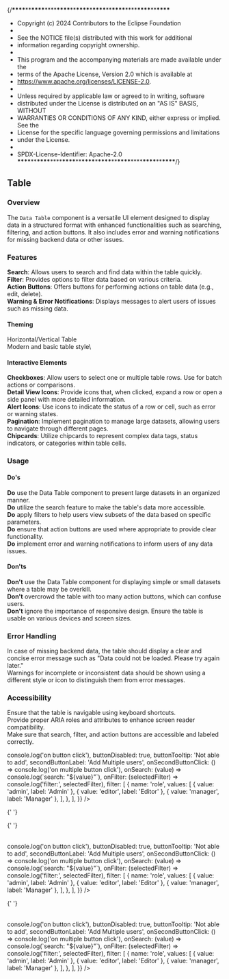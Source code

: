 {/**\*\*\*\***\*\***\*\*\*\***\*\*\*\***\*\*\*\***\*\***\*\*\*\***\***\*\*\*\***\*\***\*\*\*\***\*\*\*\***\*\*\*\***\*\***\*\*\*\***

- Copyright (c) 2024 Contributors to the Eclipse Foundation
-
- See the NOTICE file(s) distributed with this work for additional
- information regarding copyright ownership.
-
- This program and the accompanying materials are made available under the
- terms of the Apache License, Version 2.0 which is available at
- https://www.apache.org/licenses/LICENSE-2.0.
-
- Unless required by applicable law or agreed to in writing, software
- distributed under the License is distributed on an "AS IS" BASIS, WITHOUT
- WARRANTIES OR CONDITIONS OF ANY KIND, either express or implied. See the
- License for the specific language governing permissions and limitations
- under the License.
-
- SPDX-License-Identifier: Apache-2.0
  **\*\*\*\***\*\***\*\*\*\***\*\*\*\***\*\*\*\***\*\***\*\*\*\***\***\*\*\*\***\*\***\*\*\*\***\*\*\*\***\*\*\*\***\*\***\*\*\*\***/}


<Meta title="Design Guidelines/Table" />

## Table

### Overview

The `Data Table` component is a versatile UI element designed to display data in a structured format with enhanced functionalities such as searching, filtering, and action buttons. It also includes error and warning notifications for missing backend data or other issues.

### Features

<b>Search</b>: Allows users to search and find data within the table quickly.\
<b>Filter</b>: Provides options to filter data based on various criteria.\
<b>Action Buttons</b>: Offers buttons for performing actions on table data
(e.g., edit, delete).\
<b>Warning & Error Notifications</b>: Displays messages to alert users of issues
such as missing data.

#### Theming

Horizontal/Vertical Table\
Modern and basic table style\

#### Interactive Elements

<b>Checkboxes</b>: Allow users to select one or multiple table rows. Use for
batch actions or comparisons.\
<b>Detail View Icons</b>: Provide icons that, when clicked, expand a row or open
a side panel with more detailed information.\
<b>Alert Icons</b>: Use icons to indicate the status of a row or cell, such as
error or warning states.\
<b>Pagination</b>: Implement pagination to manage large datasets, allowing users
to navigate through different pages.\
<b>Chipcards</b>: Utilize chipcards to represent complex data tags, status
indicators, or categories within table cells.

### Usage

#### Do's

<b>Do</b> use the Data Table component to present large datasets in an organized
manner.\
<b>Do</b> utilize the search feature to make the table's data more accessible.\
<b>Do</b> apply filters to help users view subsets of the data based on specific
parameters.\
<b>Do</b> ensure that action buttons are used where appropriate to provide clear
functionality.\
<b>Do</b> implement error and warning notifications to inform users of any data issues.

#### Don'ts

<b>Don't</b> use the Data Table component for displaying simple or small datasets
where a table may be overkill.\
<b>Don't</b> overcrowd the table with too many action buttons, which can confuse
users.\
<b>Don't</b> ignore the importance of responsive design. Ensure the table is usable
on various devices and screen sizes.

### Error Handling

In case of missing backend data, the table should display a clear and concise error message such as "Data could not be loaded. Please try again later."\
Warnings for incomplete or inconsistent data should be shown using a different style or icon to distinguish them from error messages.

### Accessibility

Ensure that the table is navigable using keyboard shortcuts.\
Provide proper ARIA roles and attributes to enhance screen reader compatibility.\
Make sure that search, filter, and action buttons are accessible and labeled correctly.

<SharedThemeProvider>
<SharedCssBaseline />
<Table 
  autoHeight={true}
  columnHeaderHeight={76}
  rowHeight={76}
  hideFooter={true}
  disableColumnFilter={true}
  disableColumnMenu={true}
  disableColumnSelector={true}
  disableDensitySelector={true}
  disableSelectionOnClick={true}
  checkboxSelection={true}
  loading={false}
  hasBorder={true}
  columnHeaderHeight={76}
  rowHeight={76}
  columnHeadersBackgroundColor={'#fff'}
  searchPlaceholder={'Search by username'}
  noRowsMsg={'No rows'}
  columns={[
  {
    field: 'name',
    headerName: 'Name',
    description: 'Name of the user',
    flex: 2
  },
  { field: 'company', headerName: 'Company', flex: 2 },
  {
    field: 'email',
    headerName: 'Email address',
    flex: 4
  },
  { field: 'note', headerName: 'Note', flex: 5 },
  {
    field: 'role',
    headerName: 'Role',
    flex: 1
  }]}
  rows={TestRows}
  title={'Table with toolbar'}
  toolbarVariant={'premium'}
  toolbar={{
    buttonLabel: 'Add user',
    onButtonClick: () => console.log('on button click'),
    buttonDisabled: true,
    buttonTooltip: 'Not able to add',
    secondButtonLabel: 'Add Multiple users',
    onSecondButtonClick: () => console.log('on multiple button click'),
    onSearch: (value) => console.log(`search: "${value}"`),
    onFilter: (selectedFilter) => console.log('filter:', selectedFilter),
    filter: [
      {
        name: 'role',
        values: [
          { value: 'admin', label: 'Admin' },
          { value: 'editor', label: 'Editor' },
          { value: 'manager', label: 'Manager' },
        ],
      },
    ],
  }}
 />

{' '}
<br />

{' '}
<Table
  autoHeight={true}
  columnHeaderHeight={76}
  rowHeight={76}
  hideFooter={true}
  disableColumnFilter={true}
  disableColumnMenu={true}
  disableColumnSelector={true}
  disableDensitySelector={true}
  disableSelectionOnClick={true}
  checkboxSelection={true}
  loading={false}
  hasBorder={true}
  columnHeaderHeight={76}
  rowHeight={76}
  columnHeadersBackgroundColor={'#fff'}
  searchPlaceholder={'Search by username'}
  noRowsMsg={'No rows'}
  error={{
    status: 500,
  }}
  columns={[
    {
      field: 'name',
      headerName: 'Name',
      description: 'Name of the user',
      flex: 2,
    },
    { field: 'company', headerName: 'Company', flex: 2 },
    {
      field: 'email',
      headerName: 'Email address',
      flex: 4,
    },
    { field: 'note', headerName: 'Note', flex: 5 },
    {
      field: 'role',
      headerName: 'Role',
      flex: 1,
    },
  ]}
  rows={[]}
  title={'Table with toolbar'}
  toolbarVariant={'premium'}
  toolbar={{
    buttonLabel: 'Add user',
    onButtonClick: () => console.log('on button click'),
    buttonDisabled: true,
    buttonTooltip: 'Not able to add',
    secondButtonLabel: 'Add Multiple users',
    onSecondButtonClick: () => console.log('on multiple button click'),
    onSearch: (value) => console.log(`search: "${value}"`),
    onFilter: (selectedFilter) => console.log('filter:', selectedFilter),
    filter: [
      {
        name: 'role',
        values: [
          { value: 'admin', label: 'Admin' },
          { value: 'editor', label: 'Editor' },
          { value: 'manager', label: 'Manager' },
        ],
      },
    ],
  }}
/>

{' '}
<br />

 <Table 
  autoHeight={true}
  columnHeaderHeight={76}
  rowHeight={76}
  hideFooter={true}
  disableColumnFilter={true}
  disableColumnMenu={true}
  disableColumnSelector={true}
  disableDensitySelector={true}
  disableSelectionOnClick={true}
  checkboxSelection={true}
  loading={false}
  hasBorder={true}
  columnHeaderHeight={76}
  rowHeight={76}
  columnHeadersBackgroundColor={'#fff'}
  searchPlaceholder={'Search by username'}
  noRowsMsg={'No rows'}
  error={{
    status: 400
  }}
  columns={[
  {
    field: 'name',
    headerName: 'Name',
    description: 'Name of the user',
    flex: 2
  },
  { field: 'company', headerName: 'Company', flex: 2 },
  {
    field: 'email',
    headerName: 'Email address',
    flex: 4
  },
  { field: 'note', headerName: 'Note', flex: 5 },
  {
    field: 'role',
    headerName: 'Role',
    flex: 1
  }]}
  rows={[]}
  title={'Table with toolbar'}
  toolbarVariant={'premium'}
  toolbar={{
    buttonLabel: 'Add user',
    onButtonClick: () => console.log('on button click'),
    buttonDisabled: true,
    buttonTooltip: 'Not able to add',
    secondButtonLabel: 'Add Multiple users',
    onSecondButtonClick: () => console.log('on multiple button click'),
    onSearch: (value) => console.log(`search: "${value}"`),
    onFilter: (selectedFilter) => console.log('filter:', selectedFilter),
    filter: [
      {
        name: 'role',
        values: [
          { value: 'admin', label: 'Admin' },
          { value: 'editor', label: 'Editor' },
          { value: 'manager', label: 'Manager' },
        ],
      },
    ],
  }}
 />
</SharedThemeProvider>
